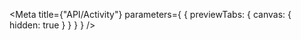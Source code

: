 
<Meta
  title={"API/Activity"}
  parameters={
    {
      previewTabs: {
        canvas: {
          hidden: true
        }
      }
    }
  }
/>

<D2ActivityF2PageIndex />

